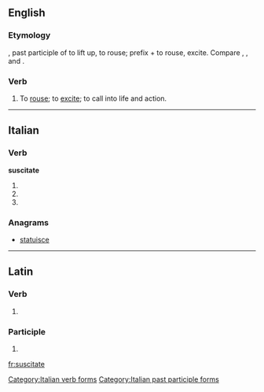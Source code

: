 ==English==

===Etymology===
{{etyl|la|en}} {{lena}} {{term|suscitatus}}, past participle of {{term|suscitare}} to lift up, to rouse; prefix {{term|sub-}} + {{term|citare}} to rouse, excite. Compare {{term|excite}}, {{term|incite}}, and {{term|resuscitate}}.

===Verb===
{{en-verb|suscitat|ed}}

# {{context|obsolete|transitive|lang=en}} To [[rouse]]; to [[excite]]; to call into life and action.

{{Webster 1913}}

----

==Italian==

===Verb===
'''suscitate'''

# {{conjugation of|suscitare||2|p|pres|ind|lang=it}}
# {{conjugation of|suscitare||2|p|imp|lang=it}}
# {{feminine plural of|suscitato|lang=it}}

===Anagrams===
* [[statuisce#Italian|statuisce]]

[[Category:Italian verb forms]]
[[Category:Italian past participle forms]]

----

==Latin==

===Verb===
{{la-verb-form|suscitāte}}

# {{conjugation of|suscitō||2|p|pres|act|imp|lang=la}}

===Participle===
{{la-part-form|suscitāte}}

# {{inflection of|suscitātus||voc|m|s|lang=la}}

[[fr:suscitate]]